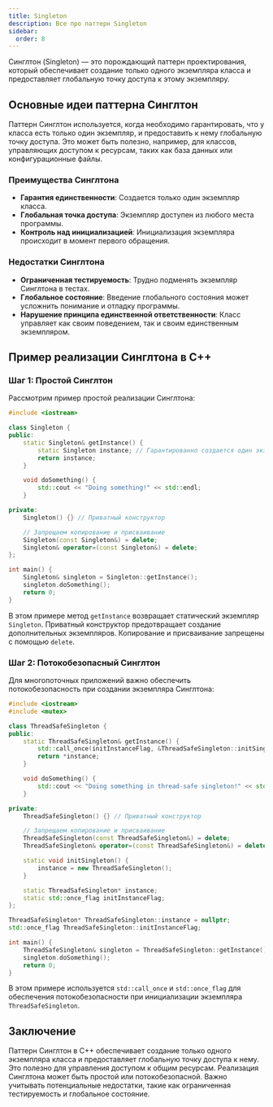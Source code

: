 ```yaml
---
title: Singleton
description: Все про паттерн Singleton
sidebar:
  order: 8
---
```



<Aside>
Синглтон (Singleton) — это порождающий паттерн проектирования, который обеспечивает создание только одного экземпляра класса и предоставляет глобальную точку доступа к этому экземпляру.
</Aside>

## Основные идеи паттерна Синглтон

Паттерн Синглтон используется, когда необходимо гарантировать, что у класса есть только один экземпляр, и предоставить к нему глобальную точку доступа. Это может быть полезно, например, для классов, управляющих доступом к ресурсам, таких как база данных или конфигурационные файлы.

### Преимущества Синглтона

- **Гарантия единственности**: Создается только один экземпляр класса.
- **Глобальная точка доступа**: Экземпляр доступен из любого места программы.
- **Контроль над инициализацией**: Инициализация экземпляра происходит в момент первого обращения.

### Недостатки Синглтона

- **Ограниченная тестируемость**: Трудно подменять экземпляр Синглтона в тестах.
- **Глобальное состояние**: Введение глобального состояния может усложнить понимание и отладку программы.
- **Нарушение принципа единственной ответственности**: Класс управляет как своим поведением, так и своим единственным экземпляром.

## Пример реализации Синглтона в C++

### Шаг 1: Простой Синглтон

Рассмотрим пример простой реализации Синглтона:

```cpp
#include <iostream>

class Singleton {
public:
    static Singleton& getInstance() {
        static Singleton instance; // Гарантированно создается один экземпляр
        return instance;
    }

    void doSomething() {
        std::cout << "Doing something!" << std::endl;
    }

private:
    Singleton() {} // Приватный конструктор

    // Запрещаем копирование и присваивание
    Singleton(const Singleton&) = delete;
    Singleton& operator=(const Singleton&) = delete;
};

int main() {
    Singleton& singleton = Singleton::getInstance();
    singleton.doSomething();
    return 0;
}
```

В этом примере метод `getInstance` возвращает статический экземпляр `Singleton`. Приватный конструктор предотвращает создание дополнительных экземпляров. Копирование и присваивание запрещены с помощью `delete`.

### Шаг 2: Потокобезопасный Синглтон

Для многопоточных приложений важно обеспечить потокобезопасность при создании экземпляра Синглтона:

```cpp
#include <iostream>
#include <mutex>

class ThreadSafeSingleton {
public:
    static ThreadSafeSingleton& getInstance() {
        std::call_once(initInstanceFlag, &ThreadSafeSingleton::initSingleton);
        return *instance;
    }

    void doSomething() {
        std::cout << "Doing something in thread-safe singleton!" << std::endl;
    }

private:
    ThreadSafeSingleton() {} // Приватный конструктор

    // Запрещаем копирование и присваивание
    ThreadSafeSingleton(const ThreadSafeSingleton&) = delete;
    ThreadSafeSingleton& operator=(const ThreadSafeSingleton&) = delete;

    static void initSingleton() {
        instance = new ThreadSafeSingleton();
    }

    static ThreadSafeSingleton* instance;
    static std::once_flag initInstanceFlag;
};

ThreadSafeSingleton* ThreadSafeSingleton::instance = nullptr;
std::once_flag ThreadSafeSingleton::initInstanceFlag;

int main() {
    ThreadSafeSingleton& singleton = ThreadSafeSingleton::getInstance();
    singleton.doSomething();
    return 0;
}
```

В этом примере используется `std::call_once` и `std::once_flag` для обеспечения потокобезопасности при инициализации экземпляра `ThreadSafeSingleton`.

## Заключение

Паттерн Синглтон в C++ обеспечивает создание только одного экземпляра класса и предоставляет глобальную точку доступа к нему. Это полезно для управления доступом к общим ресурсам. Реализация Синглтона может быть простой или потокобезопасной. Важно учитывать потенциальные недостатки, такие как ограниченная тестируемость и глобальное состояние.
